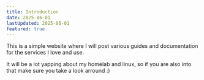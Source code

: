 ```yaml
---
title: Introduction
date: 2025-06-01
lastUpdated: 2025-06-01
featured: true
---
```


This is a simple website where I will post various guides and documentation for the services I love and use.

It will be a lot yapping about my homelab and linux, so if you are also into that make sure you take a look arround :)